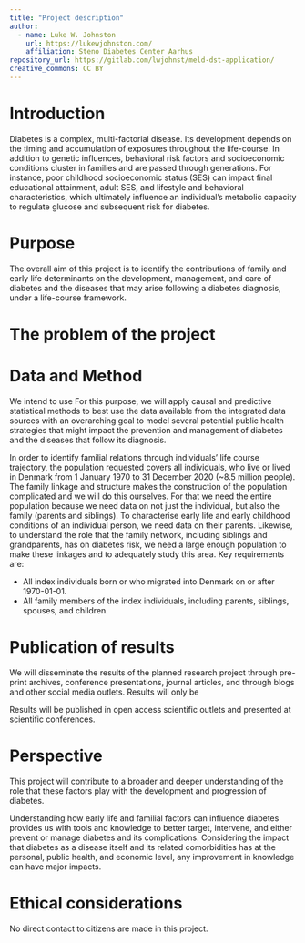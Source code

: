 ```yaml
---
title: "Project description"
author:
  - name: Luke W. Johnston
    url: https://lukewjohnston.com/
    affiliation: Steno Diabetes Center Aarhus
repository_url: https://gitlab.com/lwjohnst/meld-dst-application/
creative_commons: CC BY
---
```


# Introduction

<!-- Brief introduction to the area. -->

Diabetes is a complex, multi-factorial disease. Its development depends on the
timing and accumulation of exposures throughout the life-course. In addition to
genetic influences, behavioral risk factors and socioeconomic conditions cluster
in families and are passed through generations. For instance, poor childhood
socioeconomic status (SES) can impact final educational attainment, adult SES,
and lifestyle and behavioral characteristics, which ultimately influence an
individual's metabolic capacity to regulate glucose and subsequent risk for
diabetes.

# Purpose

<!-- The purpose of the project is briefly formulated. -->

The overall aim of this project is to identify the contributions of family and
early life determinants on the development, management, and care of diabetes and
the diseases that may arise following a diabetes diagnosis, under a life-course
framework.

# The problem of the project

<!-- 
Preferably formulated as the specific question or questions to which the 
conclusion must answer.
-->

# Data and Method

<!-- 
How will the project respond to the problem? What data will be used? How should
data be used?
-->

We intend to use 
For
this purpose, we will apply causal and predictive statistical methods to best
use the data available from the integrated data sources with an overarching goal
to model several potential public health strategies that might impact the
prevention and management of diabetes and the diseases that follow its
diagnosis. 

In order to identify familial relations through individuals' life course trajectory,
the population requested covers all individuals, who live or lived in Denmark 
from 1 January 1970 to 31 December 2020 (~8.5 million people). 
The family linkage and structure makes the construction of the population
complicated and we will do this ourselves. For that we need the entire
population because we need data on not just the individual, but also the family
(parents and siblings). To characterise early life and early childhood
conditions of an individual person, we need data on their parents. Likewise, to
understand the role that the family network, including siblings and
grandparents, has on diabetes risk, we need a large enough population to make
these linkages and to adequately study this area.
Key requirements are:

- All index individuals born or who migrated into Denmark on or after 1970-01-01.
- All family members of the index individuals, including parents, siblings,
spouses, and children.

# Publication of results

<!-- How and when are the results of the research planned to be published? -->

We will disseminate the results of the planned research project through
pre-print archives, conference presentations, journal articles, and through
blogs and other social media outlets. Results will only be 

Results will be published in open access scientific outlets and presented at
scientific conferences.

# Perspective

<!-- What knowledge of societal relevance can this study contribute to? -->

This project will contribute to a broader and deeper understanding of the role
that these factors play with the development and progression of diabetes. 

Understanding how early life and familial factors can influence diabetes provides
us with tools and knowledge to better target, intervene, and either
prevent or manage diabetes and its complications. Considering the impact that
diabetes as a disease itself and its related comorbidities has at the personal,
public health, and economic level, any improvement in knowledge can have major 
impacts.


# Ethical considerations

<!-- 
If the project involves direct contact with citizens, for example questionnaire 
surveys or intervention studies: What ethical considerations have been made in
connection with the direct involvement of citizens in the survey?
-->

No direct contact to citizens are made in this project.
